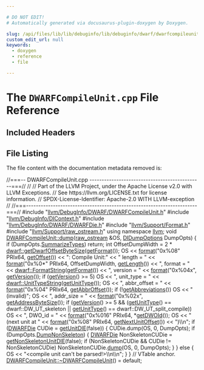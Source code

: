 ```yaml
---

# DO NOT EDIT!
# Automatically generated via docusaurus-plugin-doxygen by Doxygen.

slug: /api/files/lib/lib/debuginfo/lib/debuginfo/dwarf/dwarfcompileunit-cpp
custom_edit_url: null
keywords:
  - doxygen
  - reference
  - file

---
```





# The `DWARFCompileUnit.cpp` File Reference

<DoxygenPage pluginConfig={pluginConfig}>



## Included Headers

<IncludesList>
<IncludesListItem
  filePath="llvm/DebugInfo/DWARF/DWARFCompileUnit.h"
  permalink="/docs/api/files/include/include/llvm/include/llvm/debuginfo/include/llvm/debuginfo/dwarf/dwarfcompileunit-h"
  isLocal="true" />
<IncludesListItem
  filePath="llvm/DebugInfo/DIContext.h"
  permalink="/docs/api/files/include/include/llvm/include/llvm/debuginfo/dicontext-h"
  isLocal="true" />
<IncludesListItem
  filePath="llvm/DebugInfo/DWARF/DWARFDie.h"
  permalink="/docs/api/files/include/include/llvm/include/llvm/debuginfo/include/llvm/debuginfo/dwarf/dwarfdie-h"
  isLocal="true" />
<IncludesListItem
  filePath="llvm/Support/Format.h"
  permalink="/docs/api/files/include/include/llvm/include/llvm/support/format-h"
  isLocal="true" />
<IncludesListItem
  filePath="llvm/Support/raw_ostream.h"
  permalink="/docs/api/files/include/include/llvm/include/llvm/support/raw-ostream-h"
  isLocal="true" />
</IncludesList>


## File Listing

The file content with the documentation metadata removed is:

<ProgramListing>

<Link id="l00001" /><CodeLine lineNumber="1"><span class="doxyHighlightComment">//===-- DWARFCompileUnit.cpp ----------------------------------------------===//</span></CodeLine>
<Link id="l00002" /><CodeLine lineNumber="2"><span class="doxyHighlightComment">//</span></CodeLine>
<Link id="l00003" /><CodeLine lineNumber="3"><span class="doxyHighlightComment">// Part of the LLVM Project, under the Apache License v2.0 with LLVM Exceptions.</span></CodeLine>
<Link id="l00004" /><CodeLine lineNumber="4"><span class="doxyHighlightComment">// See https://llvm.org/LICENSE.txt for license information.</span></CodeLine>
<Link id="l00005" /><CodeLine lineNumber="5"><span class="doxyHighlightComment">// SPDX-License-Identifier: Apache-2.0 WITH LLVM-exception</span></CodeLine>
<Link id="l00006" /><CodeLine lineNumber="6"><span class="doxyHighlightComment">//</span></CodeLine>
<Link id="l00007" /><CodeLine lineNumber="7"><span class="doxyHighlightComment">//===----------------------------------------------------------------------===//</span></CodeLine>
<Link id="l00008" /><CodeLine lineNumber="8"></CodeLine>
<Link id="l00009" /><CodeLine lineNumber="9"><span class="doxyHighlightPreprocessor">#include &quot;<a href="/docs/api/files/include/include/llvm/include/llvm/debuginfo/include/llvm/debuginfo/dwarf/dwarfcompileunit-h">llvm/DebugInfo/DWARF/DWARFCompileUnit.h</a>&quot;</span></CodeLine>
<Link id="l00010" /><CodeLine lineNumber="10"><span class="doxyHighlightPreprocessor">#include &quot;<a href="/docs/api/files/include/include/llvm/include/llvm/debuginfo/dicontext-h">llvm/DebugInfo/DIContext.h</a>&quot;</span></CodeLine>
<Link id="l00011" /><CodeLine lineNumber="11"><span class="doxyHighlightPreprocessor">#include &quot;<a href="/docs/api/files/include/include/llvm/include/llvm/debuginfo/include/llvm/debuginfo/dwarf/dwarfdie-h">llvm/DebugInfo/DWARF/DWARFDie.h</a>&quot;</span></CodeLine>
<Link id="l00012" /><CodeLine lineNumber="12"></CodeLine>
<Link id="l00013" /><CodeLine lineNumber="13"><span class="doxyHighlightPreprocessor">#include &quot;<a href="/docs/api/files/include/include/llvm/include/llvm/support/format-h">llvm/Support/Format.h</a>&quot;</span></CodeLine>
<Link id="l00014" /><CodeLine lineNumber="14"><span class="doxyHighlightPreprocessor">#include &quot;<a href="/docs/api/files/include/include/llvm/include/llvm/support/raw-ostream-h">llvm/Support/raw&#95;ostream.h</a>&quot;</span></CodeLine>
<Link id="l00015" /><CodeLine lineNumber="15"></CodeLine>
<Link id="l00016" /><CodeLine lineNumber="16"><span class="doxyHighlightKeyword">using namespace </span><span class="doxyHighlight"><a href="/docs/api/namespaces/llvm">llvm</a>;</span></CodeLine>
<Link id="l00017" /><CodeLine lineNumber="17"></CodeLine>
<Link id="l00018" /><CodeLine lineNumber="18" lineLink="/docs/api/classes/llvm/dwarfcompileunit-1/#ad09cae3468f14c61f3ca7af906462dab"><span class="doxyHighlightKeywordType">void</span><span class="doxyHighlight"> <a href="/docs/api/classes/llvm/dwarfcompileunit-1/#ad09cae3468f14c61f3ca7af906462dab">DWARFCompileUnit::dump</a>(<a href="/docs/api/classes/llvm/raw-ostream">raw&#95;ostream</a> &amp;OS, <a href="/docs/api/structs/llvm/didumpoptions">DIDumpOptions</a> DumpOpts) &#123;</span></CodeLine>
<Link id="l00019" /><CodeLine lineNumber="19"><span class="doxyHighlight">  </span><span class="doxyHighlightKeywordFlow">if</span><span class="doxyHighlight"> (DumpOpts.<a href="/docs/api/structs/llvm/didumpoptions/#a9e2b48707bbce67c70aea64d3b1d1634">SummarizeTypes</a>)</span></CodeLine>
<Link id="l00020" /><CodeLine lineNumber="20"><span class="doxyHighlight">    </span><span class="doxyHighlightKeywordFlow">return</span><span class="doxyHighlight">;</span></CodeLine>
<Link id="l00021" /><CodeLine lineNumber="21"><span class="doxyHighlight">  </span><span class="doxyHighlightKeywordType">int</span><span class="doxyHighlight"> OffsetDumpWidth = 2 &#42; <a href="/docs/api/namespaces/llvm/dwarf/#aa234436b20c856bcf616330ffcad6939">dwarf::getDwarfOffsetByteSize</a>(<a href="/docs/api/classes/llvm/dwarfunit-1/#a7830b1eb40f6264e196c3329a42cc342">getFormat</a>());</span></CodeLine>
<Link id="l00022" /><CodeLine lineNumber="22"><span class="doxyHighlight">  OS &lt;&lt; <a href="/docs/api/namespaces/llvm/#a939bc2108d47080767f0c06ba56caec7">format</a>(</span><span class="doxyHighlightStringLiteral">&quot;0x%08&quot;</span><span class="doxyHighlight"> PRIx64, <a href="/docs/api/classes/llvm/dwarfunit-1/#af52bec8bfd6fcde07ecb8d04e495b8a0">getOffset</a>()) &lt;&lt; </span><span class="doxyHighlightStringLiteral">&quot;: Compile Unit:&quot;</span></CodeLine>
<Link id="l00023" /><CodeLine lineNumber="23"><span class="doxyHighlight">     &lt;&lt; </span><span class="doxyHighlightStringLiteral">&quot; length = &quot;</span><span class="doxyHighlight"> &lt;&lt; <a href="/docs/api/namespaces/llvm/#a939bc2108d47080767f0c06ba56caec7">format</a>(</span><span class="doxyHighlightStringLiteral">&quot;0x%0&#42;&quot;</span><span class="doxyHighlight"> PRIx64, OffsetDumpWidth, <a href="/docs/api/classes/llvm/dwarfunit-1/#a23ed28928941964f658de8e78d8fc997">getLength</a>())</span></CodeLine>
<Link id="l00024" /><CodeLine lineNumber="24"><span class="doxyHighlight">     &lt;&lt; </span><span class="doxyHighlightStringLiteral">&quot;, format = &quot;</span><span class="doxyHighlight"> &lt;&lt; <a href="/docs/api/groups/dwarfconstantsdumping/#gaad973adc80fce80cd7fb76d263240436">dwarf::FormatString</a>(<a href="/docs/api/classes/llvm/dwarfunit-1/#a7830b1eb40f6264e196c3329a42cc342">getFormat</a>())</span></CodeLine>
<Link id="l00025" /><CodeLine lineNumber="25"><span class="doxyHighlight">     &lt;&lt; </span><span class="doxyHighlightStringLiteral">&quot;, version = &quot;</span><span class="doxyHighlight"> &lt;&lt; <a href="/docs/api/namespaces/llvm/#a939bc2108d47080767f0c06ba56caec7">format</a>(</span><span class="doxyHighlightStringLiteral">&quot;0x%04x&quot;</span><span class="doxyHighlight">, <a href="/docs/api/classes/llvm/dwarfunit-1/#a8579cbbdc6613b150050d23fcc8fc539">getVersion</a>());</span></CodeLine>
<Link id="l00026" /><CodeLine lineNumber="26"><span class="doxyHighlight">  </span><span class="doxyHighlightKeywordFlow">if</span><span class="doxyHighlight"> (<a href="/docs/api/classes/llvm/dwarfunit-1/#a8579cbbdc6613b150050d23fcc8fc539">getVersion</a>() &gt;= 5)</span></CodeLine>
<Link id="l00027" /><CodeLine lineNumber="27"><span class="doxyHighlight">    OS &lt;&lt; </span><span class="doxyHighlightStringLiteral">&quot;, unit&#95;type = &quot;</span><span class="doxyHighlight"> &lt;&lt; <a href="/docs/api/groups/dwarfconstantsdumping/#gae092dcf5f7e688a2a2213fe052374bf2">dwarf::UnitTypeString</a>(<a href="/docs/api/classes/llvm/dwarfunit-1/#a2084980f131a34248e09f10228625e78">getUnitType</a>());</span></CodeLine>
<Link id="l00028" /><CodeLine lineNumber="28"><span class="doxyHighlight">  OS &lt;&lt; </span><span class="doxyHighlightStringLiteral">&quot;, abbr&#95;offset = &quot;</span><span class="doxyHighlight"> &lt;&lt; <a href="/docs/api/namespaces/llvm/#a939bc2108d47080767f0c06ba56caec7">format</a>(</span><span class="doxyHighlightStringLiteral">&quot;0x%04&quot;</span><span class="doxyHighlight"> PRIx64, <a href="/docs/api/classes/llvm/dwarfunit-1/#a95728db13d817152e70779b446728bfc">getAbbrOffset</a>());</span></CodeLine>
<Link id="l00029" /><CodeLine lineNumber="29"><span class="doxyHighlight">  </span><span class="doxyHighlightKeywordFlow">if</span><span class="doxyHighlight"> (!<a href="/docs/api/classes/llvm/dwarfunit-1/#a535b9e1cc27192f7a16a1459333b859c">getAbbreviations</a>())</span></CodeLine>
<Link id="l00030" /><CodeLine lineNumber="30"><span class="doxyHighlight">    OS &lt;&lt; </span><span class="doxyHighlightStringLiteral">&quot; (invalid)&quot;</span><span class="doxyHighlight">;</span></CodeLine>
<Link id="l00031" /><CodeLine lineNumber="31"><span class="doxyHighlight">  OS &lt;&lt; </span><span class="doxyHighlightStringLiteral">&quot;, addr&#95;size = &quot;</span><span class="doxyHighlight"> &lt;&lt; <a href="/docs/api/namespaces/llvm/#a939bc2108d47080767f0c06ba56caec7">format</a>(</span><span class="doxyHighlightStringLiteral">&quot;0x%02x&quot;</span><span class="doxyHighlight">, <a href="/docs/api/classes/llvm/dwarfunit-1/#a320ab482b7d34c3c336762fb0678c44d">getAddressByteSize</a>());</span></CodeLine>
<Link id="l00032" /><CodeLine lineNumber="32"><span class="doxyHighlight">  </span><span class="doxyHighlightKeywordFlow">if</span><span class="doxyHighlight"> (<a href="/docs/api/classes/llvm/dwarfunit-1/#a8579cbbdc6613b150050d23fcc8fc539">getVersion</a>() &gt;= 5 &amp;&amp; (<a href="/docs/api/classes/llvm/dwarfunit-1/#a2084980f131a34248e09f10228625e78">getUnitType</a>() == dwarf::DW&#95;UT&#95;skeleton ||</span></CodeLine>
<Link id="l00033" /><CodeLine lineNumber="33"><span class="doxyHighlight">                            <a href="/docs/api/classes/llvm/dwarfunit-1/#a2084980f131a34248e09f10228625e78">getUnitType</a>() == dwarf::DW&#95;UT&#95;split&#95;compile))</span></CodeLine>
<Link id="l00034" /><CodeLine lineNumber="34"><span class="doxyHighlight">    OS &lt;&lt; </span><span class="doxyHighlightStringLiteral">&quot;, DWO&#95;id = &quot;</span><span class="doxyHighlight"> &lt;&lt; <a href="/docs/api/namespaces/llvm/#a939bc2108d47080767f0c06ba56caec7">format</a>(</span><span class="doxyHighlightStringLiteral">&quot;0x%016&quot;</span><span class="doxyHighlight"> PRIx64, &#42;<a href="/docs/api/classes/llvm/dwarfunit-1/#a0515d7981dbdf5c5031a5512368a03c4">getDWOId</a>());</span></CodeLine>
<Link id="l00035" /><CodeLine lineNumber="35"><span class="doxyHighlight">  OS &lt;&lt; </span><span class="doxyHighlightStringLiteral">&quot; (next unit at &quot;</span><span class="doxyHighlight"> &lt;&lt; <a href="/docs/api/namespaces/llvm/#a939bc2108d47080767f0c06ba56caec7">format</a>(</span><span class="doxyHighlightStringLiteral">&quot;0x%08&quot;</span><span class="doxyHighlight"> PRIx64, <a href="/docs/api/classes/llvm/dwarfunit-1/#ae206bea6a70cddb7db54917fa04d8537">getNextUnitOffset</a>())</span></CodeLine>
<Link id="l00036" /><CodeLine lineNumber="36"><span class="doxyHighlight">     &lt;&lt; </span><span class="doxyHighlightStringLiteral">&quot;)\\n&quot;</span><span class="doxyHighlight">;</span></CodeLine>
<Link id="l00037" /><CodeLine lineNumber="37"></CodeLine>
<Link id="l00038" /><CodeLine lineNumber="38"><span class="doxyHighlight">  </span><span class="doxyHighlightKeywordFlow">if</span><span class="doxyHighlight"> (<a href="/docs/api/classes/llvm/dwarfdie">DWARFDie</a> CUDie = <a href="/docs/api/classes/llvm/dwarfunit-1/#a2b5f2734488f7b1b52e982683675df24">getUnitDIE</a>(</span><span class="doxyHighlightKeyword">false</span><span class="doxyHighlight">)) &#123;</span></CodeLine>
<Link id="l00039" /><CodeLine lineNumber="39"><span class="doxyHighlight">    CUDie.dump(OS, 0, DumpOpts);</span></CodeLine>
<Link id="l00040" /><CodeLine lineNumber="40"><span class="doxyHighlight">    </span><span class="doxyHighlightKeywordFlow">if</span><span class="doxyHighlight"> (DumpOpts.<a href="/docs/api/structs/llvm/didumpoptions/#a98519e1abf24139b0964cc8a33e7993a">DumpNonSkeleton</a>) &#123;</span></CodeLine>
<Link id="l00041" /><CodeLine lineNumber="41"><span class="doxyHighlight">      <a href="/docs/api/classes/llvm/dwarfdie">DWARFDie</a> NonSkeletonCUDie = <a href="/docs/api/classes/llvm/dwarfunit-1/#a1b28f531b56fac2a5bdedea66750519b">getNonSkeletonUnitDIE</a>(</span><span class="doxyHighlightKeyword">false</span><span class="doxyHighlight">);</span></CodeLine>
<Link id="l00042" /><CodeLine lineNumber="42"><span class="doxyHighlight">      </span><span class="doxyHighlightKeywordFlow">if</span><span class="doxyHighlight"> (NonSkeletonCUDie &amp;&amp; CUDie != NonSkeletonCUDie)</span></CodeLine>
<Link id="l00043" /><CodeLine lineNumber="43"><span class="doxyHighlight">        NonSkeletonCUDie.<a href="/docs/api/classes/llvm/dwarfdie/#aff52b4e2a5b1e91ab933fbd3ad52bba0">dump</a>(OS, 0, DumpOpts);</span></CodeLine>
<Link id="l00044" /><CodeLine lineNumber="44"><span class="doxyHighlight">    &#125;</span></CodeLine>
<Link id="l00045" /><CodeLine lineNumber="45"><span class="doxyHighlight">  &#125; </span><span class="doxyHighlightKeywordFlow">else</span><span class="doxyHighlight"> &#123;</span></CodeLine>
<Link id="l00046" /><CodeLine lineNumber="46"><span class="doxyHighlight">    OS &lt;&lt; </span><span class="doxyHighlightStringLiteral">&quot;&lt;compile unit can&#39;t be parsed!&gt;\\n\\n&quot;</span><span class="doxyHighlight">;</span></CodeLine>
<Link id="l00047" /><CodeLine lineNumber="47"><span class="doxyHighlight">  &#125;</span></CodeLine>
<Link id="l00048" /><CodeLine lineNumber="48"><span class="doxyHighlight">&#125;</span></CodeLine>
<Link id="l00049" /><CodeLine lineNumber="49"></CodeLine>
<Link id="l00050" /><CodeLine lineNumber="50"><span class="doxyHighlightComment">// VTable anchor.</span></CodeLine>
<Link id="l00051" /><CodeLine lineNumber="51"><span class="doxyHighlight"><a href="/docs/api/classes/llvm/dwarfcompileunit-1/#a6d1077ea3b7d5af71f1734d4e2cb687e">DWARFCompileUnit::~DWARFCompileUnit</a>() = </span><span class="doxyHighlightKeywordFlow">default</span><span class="doxyHighlight">;</span></CodeLine>

</ProgramListing>


</DoxygenPage>
